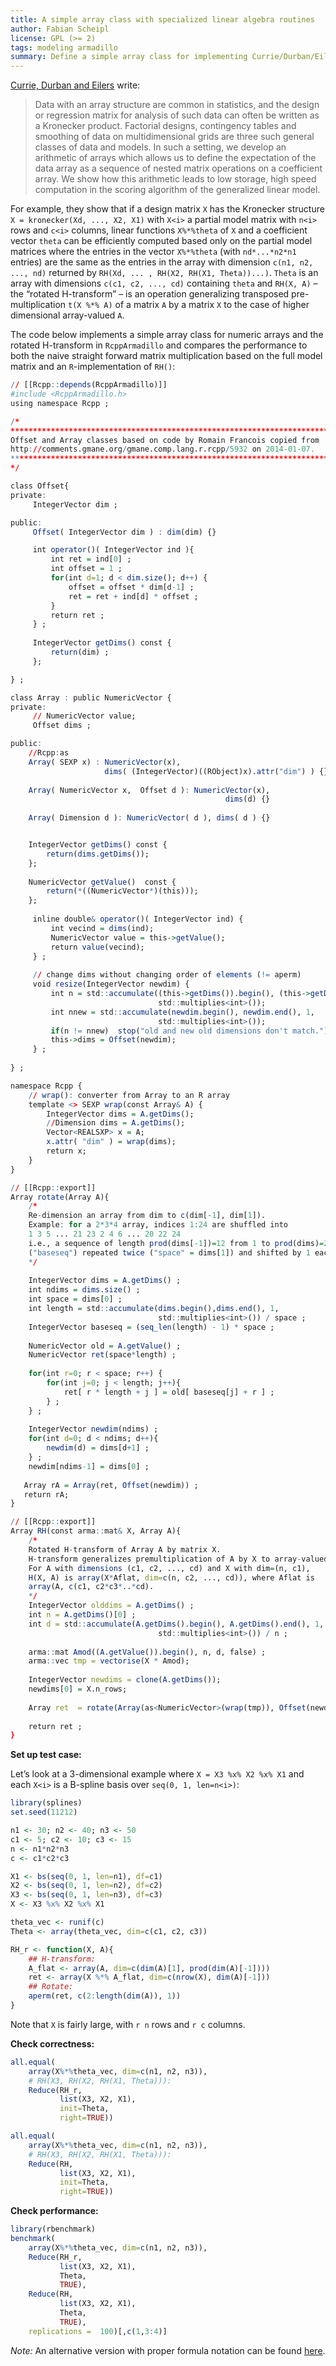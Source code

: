```yaml
---
title: A simple array class with specialized linear algebra routines
author: Fabian Scheipl
license: GPL (>= 2)
tags: modeling armadillo
summary: Define a simple array class for implementing Currie/Durban/Eilers "generalized linear array models".  
---
```


[Currie, Durban and Eilers](http://www.macs.hw.ac.uk/~iain/research/RSSB.2006.pdf) write:

>Data with an array structure are common in statistics, and the design or regression matrix for analysis of such data can often be written as a Kronecker product. Factorial designs, contingency tables and smoothing of data on multidimensional grids are three such general classes of data and models. In such a setting, we develop an arithmetic of arrays which allows us to define the expectation of the data array as a sequence of nested matrix operations on a coefficient array. We show how this arithmetic leads to low storage, high speed computation in the scoring algorithm of the generalized linear model. 

For example, they show that if a design matrix `X` has the Kronecker structure `X = kronecker(Xd, ..., X2, X1)` with `X<i>` a partial model matrix with `n<i>` rows and `c<i>` columns, linear functions `X%*%theta` of `X` and a coefficient vector `theta` can be efficiently computed based only on the partial model matrices where the entries in the vector `X%*%theta` (with `nd*...*n2*n1` entries) are the same as the entries in the array with dimension `c(n1, n2, ..., nd)` returned by `RH(Xd, ... , RH(X2, RH(X1, Theta))...)`. 
`Theta` is an array with dimensions `c(c1, c2, ..., cd)` containing `theta` and `RH(X, A)` -- the "rotated H-transform" -- is an operation generalizing transposed pre-multiplication `t(X %*% A)` of a matrix `A` by a matrix `X` to the case of higher dimensional array-valued `A`. 

The code below implements a simple array class for numeric arrays and the rotated H-transform in `RcppArmadillo` and compares the performance to both the naive straight forward matrix multiplication based on the full model matrix and an `R`-implementation of `RH()`:

```r
// [[Rcpp::depends(RcppArmadillo)]]
#include <RcppArmadillo.h>
using namespace Rcpp ;

/*
******************************************************************************
Offset and Array classes based on code by Romain Francois copied from
http://comments.gmane.org/gmane.comp.lang.r.rcpp/5932 on 2014-01-07.
******************************************************************************
*/

class Offset{
private:
     IntegerVector dim ;

public:
     Offset( IntegerVector dim ) : dim(dim) {}

     int operator()( IntegerVector ind ){
         int ret = ind[0] ;
         int offset = 1 ;
         for(int d=1; d < dim.size(); d++) {
             offset = offset * dim[d-1] ; 
             ret = ret + ind[d] * offset ;
         }
         return ret ;
     } ;
     
     IntegerVector getDims() const {
         return(dim) ;
     };

} ;

class Array : public NumericVector {
private:
     // NumericVector value;
     Offset dims ;

public:
    //Rcpp:as
    Array( SEXP x) : NumericVector(x), 
                     dims( (IntegerVector)((RObject)x).attr("dim") ) {}
    
    Array( NumericVector x,  Offset d ): NumericVector(x), 
                                                dims(d) {}
    
    Array( Dimension d ): NumericVector( d ), dims( d ) {}


    IntegerVector getDims() const {
        return(dims.getDims());
    };
     
    NumericVector getValue()  const {
        return(*((NumericVector*)(this)));
    };
     
     inline double& operator()( IntegerVector ind) {
         int vecind = dims(ind);
         NumericVector value = this->getValue();  
         return value(vecind);
     } ;
     
     // change dims without changing order of elements (!= aperm)
     void resize(IntegerVector newdim) {
         int n = std::accumulate((this->getDims()).begin(), (this->getDims()).end(), 1, 
                                 std::multiplies<int>());
         int nnew = std::accumulate(newdim.begin(), newdim.end(), 1, 
                                 std::multiplies<int>());
         if(n != nnew)  stop("old and new old dimensions don't match.");
         this->dims = Offset(newdim);
     } ;
     
} ;

namespace Rcpp {
    // wrap(): converter from Array to an R array
    template <> SEXP wrap(const Array& A) {
        IntegerVector dims = A.getDims();
        //Dimension dims = A.getDims();
        Vector<REALSXP> x = A;
        x.attr( "dim" ) = wrap(dims);
        return x; 
    }
}

// [[Rcpp::export]]
Array rotate(Array A){
    /* 
    Re-dimension an array from dim to c(dim[-1], dim[1]).
    Example: for a 2*3*4 array, indices 1:24 are shuffled into  
    1 3 5 ... 21 23 2 4 6 ... 20 22 24  
    i.e., a sequence of length prod(dims[-1])=12 from 1 to prod(dims)=24 
    ("baseseq") repeated twice ("space" = dims[1]) and shifted by 1 each time.
    */
     
    IntegerVector dims = A.getDims() ;
    int ndims = dims.size() ;
    int space = dims[0] ;
    int length = std::accumulate(dims.begin(),dims.end(), 1, 
                                 std::multiplies<int>()) / space ;
    IntegerVector baseseq = (seq_len(length) - 1) * space ;
    
    NumericVector old = A.getValue() ; 
    NumericVector ret(space*length) ; 
    
    for(int r=0; r < space; r++) {
        for(int j=0; j < length; j++){
            ret[ r * length + j ] = old[ baseseq[j] + r ] ;
        } ;
    } ;
    
    IntegerVector newdim(ndims) ;
    for(int d=0; d < ndims; d++){
        newdim(d) = dims[d+1] ;
    } ; 
    newdim[ndims-1] = dims[0] ;  
    
   Array rA = Array(ret, Offset(newdim)) ;
   return rA;
}

// [[Rcpp::export]]
Array RH(const arma::mat& X, Array A){
    /* 
    Rotated H-transform of Array A by matrix X.
    H-transform generalizes premultiplication of A by X to array-valued A.
    For A with dimensions (c1, c2, ..., cd) and X with dim=(n, c1),
    H(X, A) is array(X*Aflat, dim=c(n, c2, ..., cd)), where Aflat is 
    array(A, c(c1, c2*c3*..*cd).
    */
    IntegerVector olddims = A.getDims() ;
    int n = A.getDims()[0] ;
    int d = std::accumulate(A.getDims().begin(), A.getDims().end(), 1, 
                                 std::multiplies<int>()) / n ;
    
    arma::mat Amod((A.getValue()).begin(), n, d, false) ;
    arma::vec tmp = vectorise(X * Amod);
     
    IntegerVector newdims = clone(A.getDims());
    newdims[0] = X.n_rows; 
    
    Array ret  = rotate(Array(as<NumericVector>(wrap(tmp)), Offset(newdims)));
    
    return ret ; 
}
```

**Set up test case:**

Let's look at a 3-dimensional example where `X = X3 %x% X2 %x% X1` and
each `X<i>` is a B-spline basis over `seq(0, 1, len=n<i>)`:

```r
library(splines)
set.seed(11212)

n1 <- 30; n2 <- 40; n3 <- 50
c1 <- 5; c2 <- 10; c3 <- 15
n <- n1*n2*n3
c <- c1*c2*c3

X1 <- bs(seq(0, 1, len=n1), df=c1)
X2 <- bs(seq(0, 1, len=n2), df=c2)
X3 <- bs(seq(0, 1, len=n3), df=c3)
X <- X3 %x% X2 %x% X1

theta_vec <- runif(c)
Theta <- array(theta_vec, dim=c(c1, c2, c3))

RH_r <- function(X, A){
    ## H-transform:
    A_flat <- array(A, dim=c(dim(A)[1], prod(dim(A)[-1])))
    ret <- array(X %*% A_flat, dim=c(nrow(X), dim(A)[-1]))
    ## Rotate:
    aperm(ret, c(2:length(dim(A)), 1))
}
```
Note that `X` is fairly large, with `r n` rows and `r c` columns.

**Check correctness:**
```r
all.equal(
    array(X%*%theta_vec, dim=c(n1, n2, n3)),
    # RH(X3, RH(X2, RH(X1, Theta))):
    Reduce(RH_r,
           list(X3, X2, X1),
           init=Theta,
           right=TRUE))

all.equal(
    array(X%*%theta_vec, dim=c(n1, n2, n3)),
    # RH(X3, RH(X2, RH(X1, Theta))):
    Reduce(RH,
           list(X3, X2, X1),
           init=Theta,
           right=TRUE))
```


**Check performance:**
```r
library(rbenchmark)
benchmark(
    array(X%*%theta_vec, dim=c(n1, n2, n3)),
    Reduce(RH_r,
           list(X3, X2, X1),
           Theta,
           TRUE),
    Reduce(RH,
           list(X3, X2, X1),
           Theta,
           TRUE),
    replications =  100)[,c(1,3:4)]
```

*Note:* An alternative version with proper formula notation can be found [here](http://rpubs.com/fabian-s/arraycpp).
